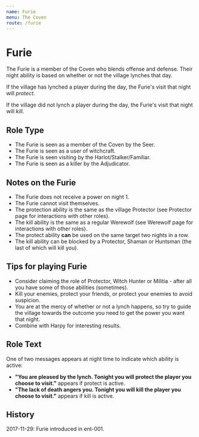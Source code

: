 ```yaml
---
name: Furie
menu: The Coven
route: /furie
---
```


# Furie

The Furie is a member of the Coven who blends offense and defense. Their
night ability is based on whether or not the village lynches that day.

If the village has lynched a player during the day, the Furie's visit
that night will *protect*.

If the village did not lynch a player during the day, the Furie's visit
that night will *kill*.

## Role Type

  - The Furie is seen as a member of the Coven by the Seer.
  - The Furie is seen as a user of witchcraft.
  - The Furie is seen visiting by the Harlot/Stalker/Familiar.
  - The Furie is seen as a killer by the Adjudicator.

## Notes on the Furie

  - The Furie does not receive a power on night 1.
  - The Furie cannot visit themselves.
  - The protection ability is the same as the village Protector (see
    Protector page for interactions with other roles).
  - The kill ability is the same as a regular Werewolf (see Werewolf
    page for interactions with other roles).
  - The protect ability **can** be used on the same target two nights in
    a row.
  - The kill ability can be blocked by a Protector, Shaman or Huntsman
    (the last of which will kill you).

## Tips for playing Furie

  - Consider claiming the role of Protector, Witch Hunter or Militia -
    after all you have some of those abilities (sometimes).
  - Kill your enemies, protect your friends, or protect your enemies to
    avoid suspicion.
  - You are at the mercy of whether or not a lynch happens, so try to
    guide the village towards the outcome you need to get the power you
    want that night.
  - Combine with Harpy for interesting results.

## Role Text

One of two messages appears at night time to indicate which ability is
active:

  - **"You are pleased by the lynch. Tonight you will protect the player
    you choose to visit."** appears if protect is active.
  - **"The lack of death angers you. Tonight you will kill the player
    you choose to visit."** appears if kill is active.

## History

2017-11-29: Furie introduced in ent-001.
